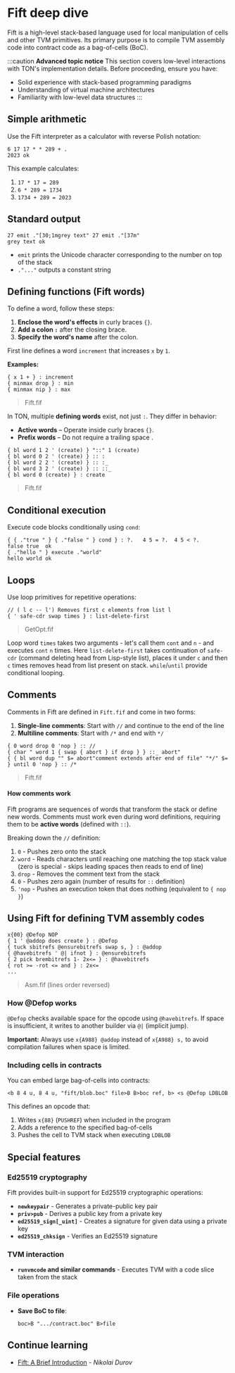 
# Fift deep dive

Fift is a high-level stack-based language used for local manipulation of cells and other TVM primitives. Its primary purpose is to compile TVM assembly code into contract code as a bag-of-cells (BoC).

:::caution
**Advanced topic notice**
This section covers low-level interactions with TON's implementation details. Before proceeding, ensure you have:

* Solid experience with stack-based programming paradigms
* Understanding of virtual machine architectures
* Familiarity with low-level data structures
  :::

## Simple arithmetic

Use the Fift interpreter as a calculator with reverse Polish notation:

```
6 17 17 * * 289 + .
2023 ok
```

This example calculates:

1. `17 * 17 = 289`
2. `6 * 289 = 1734`
3. `1734 + 289 = 2023`

## Standard output

```
27 emit ."[30;1mgrey text" 27 emit ."[37m"
grey text ok
```

* `emit` prints the Unicode character corresponding to the number on top of the stack
* `."..."` outputs a constant string

## Defining functions (Fift words)

To define a word, follow these steps:

1. **Enclose the word's effects** in curly braces `{}`.
2. **Add a colon `:`** after the closing brace.
3. **Specify the word's name** after the colon.

First line defines a word `increment` that increases `x` by `1`.

**Examples:**

```
{ x 1 + } : increment
{ minmax drop } : min
{ minmax nip } : max
```

> Fift.fif

In TON, multiple **defining words** exist, not just `:`. They differ in behavior:

* **Active words** – Operate inside curly braces `{}`.
* **Prefix words** – Do not require a trailing space .

```
{ bl word 1 2 ' (create) } "::" 1 (create)  
{ bl word 0 2 ' (create) } :: :  
{ bl word 2 2 ' (create) } :: :_  
{ bl word 3 2 ' (create) } :: ::_  
{ bl word 0 (create) } : create  
```

> Fift.fif

## Conditional execution

Execute code blocks conditionally using `cond`:

```
{ { ."true " } { ."false " } cond } : ?.   4 5 = ?.  4 5 < ?.
false true  ok
{ ."hello " } execute ."world"
hello world ok
```

## Loops

Use loop primitives for repetitive operations:

```
// ( l c -- l') Removes first c elements from list l
{ ' safe-cdr swap times } : list-delete-first
```

> GetOpt.fif

Loop word `times` takes two arguments - let's call them `cont` and `n` - and executes `cont` `n` times.
Here `list-delete-first` takes continuation of `safe-cdr` (command deleting head from Lisp-style list), places it under `c` and then `c` times removes head from list present on stack.
`while`/`until` provide conditional looping.

## Comments

Comments in Fift are defined in `Fift.fif` and come in two forms:

1. **Single-line comments**: Start with `//` and continue to the end of the line
2. **Multiline comments**: Start with `/*` and end with `*/`

```
{ 0 word drop 0 'nop } :: //
{ char " word 1 { swap { abort } if drop } } ::_ abort"
{ { bl word dup "" $= abort"comment extends after end of file" "*/" $= } until 0 'nop } :: /*
```

> Fift.fif

#### How comments work

Fift programs are sequences of words that transform the stack or define new words. Comments must work even during word definitions, requiring them to be **active words** (defined with `::`).

Breaking down the `//` definition:

1. `0` - Pushes zero onto the stack
2. `word` - Reads characters until reaching one matching the top stack value (zero is special - skips leading spaces then reads to end of line)
3. `drop` - Removes the comment text from the stack
4. `0` - Pushes zero again (number of results for `::` definition)
5. `'nop` - Pushes an execution token that does nothing (equivalent to `{ nop }`)

## Using Fift for defining TVM assembly codes

```fift
x{00} @Defop NOP
{ 1 ' @addop does create } : @Defop
{ tuck sbitrefs @ensurebitrefs swap s, } : @addop
{ @havebitrefs ' @| ifnot } : @ensurebitrefs
{ 2 pick brembitrefs 1- 2x<= } : @havebitrefs
{ rot >= -rot <= and } : 2x<=
...
```

> Asm.fif (lines order reversed)

### How @Defop works

`@Defop` checks available space for the opcode using `@havebitrefs`. If space is insufficient, it writes to another builder via `@|` (implicit jump).

**Important:** Always use `x{A988} @addop` instead of `x{A988} s,` to avoid compilation failures when space is limited.

### Including cells in contracts

You can embed large bag-of-cells into contracts:

```fift
<b 8 4 u, 8 4 u, "fift/blob.boc" file>B B>boc ref, b> <s @Defop LDBLOB
```

This defines an opcode that:

1. Writes `x{88}` (`PUSHREF`) when included in the program
2. Adds a reference to the specified bag-of-cells
3. Pushes the cell to TVM stack when executing `LDBLOB`

## Special features

### Ed25519 cryptography

Fift provides built-in support for Ed25519 cryptographic operations:

* **`newkeypair`** - Generates a private-public key pair
* **`priv>pub`** - Derives a public key from a private key
* **`ed25519_sign[_uint]`** - Creates a signature for given data using a private key
* **`ed25519_chksign`** - Verifies an Ed25519 signature

### TVM interaction

* **`runvmcode` and similar commands** - Executes TVM with a code slice taken from the stack

### File operations

* **Save BoC to file**:
  ```fift
  boc>B ".../contract.boc" B>file
  ```

## Continue learning

* [Fift: A Brief Introduction](https://docs.ton.org/fiftbase.pdf) - *Nikolai Durov*

<Feedback />
